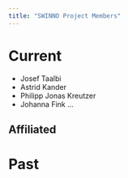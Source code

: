 ```yaml
---
title: "SWINNO Project Members"
---
```


# Current

- Josef Taalbi
- Astrid Kander
- Philipp Jonas Kreutzer
- Johanna Fink
...

## Affiliated

# Past